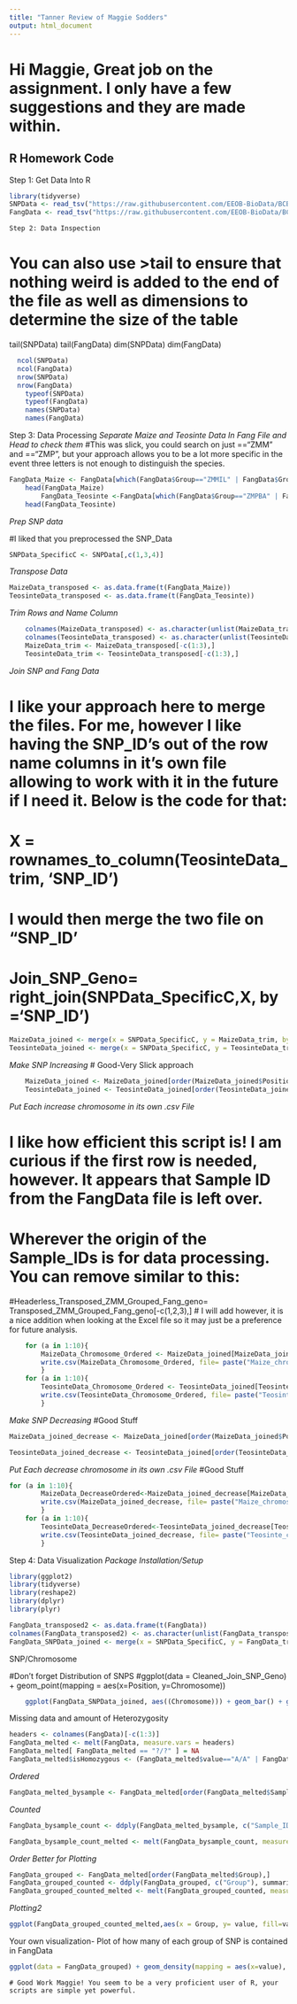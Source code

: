 ```yaml
---
title: "Tanner Review of Maggie Sodders"
output: html_document
---
```

 
# Hi Maggie, Great job on  the assignment. I only have a few suggestions and they are made within.

## R Homework Code 
Step 1: Get Data Into R
```r
library(tidyverse)
SNPData <- read_tsv("https://raw.githubusercontent.com/EEOB-BioData/BCB546-Spring2021/main/assignments/UNIX_Assignment/snp_position.txt")
FangData <- read_tsv("https://raw.githubusercontent.com/EEOB-BioData/BCB546-Spring2021/main/assignments/UNIX_Assignment/fang_et_al_genotypes.txt")
```
	Step 2: Data Inspection
# You can also use >tail to ensure that nothing weird is added to the end of the file as well as dimensions to determine the size of the table
tail(SNPData)
tail(FangData)
dim(SNPData)
dim(FangData)
```r
  ncol(SNPData)
  ncol(FangData)
  nrow(SNPData)
  nrow(FangData)
	typeof(SNPData)
	typeof(FangData)
	names(SNPData) 
	names(FangData)
```
Step 3: Data Processing 
*Separate Maize and Teosinte Data In Fang File and Head to check them*
#This was slick, you could search on just =="ZMM" and =="ZMP", but your approach allows you to be a lot more specific in the event three letters is not enough to distinguish the species.
```r
FangData_Maize <- FangData[which(FangData$Group=="ZMMIL" | FangData$Group =="ZMMLR" | FangData$Group == "ZMMMR"),]
	head(FangData_Maize)
		FangData_Teosinte <-FangData[which(FangData$Group=="ZMPBA" | FangData$Group =="ZMPIL" | FangData$Group == "ZMPJA"),]
	head(FangData_Teosinte)
```
*Prep SNP data*

#I liked that you preprocessed the SNP_Data
```r
SNPData_SpecificC <- SNPData[,c(1,3,4)]
```
*Transpose Data*
```r
MaizeData_transposed <- as.data.frame(t(FangData_Maize))
TeosinteData_transposed <- as.data.frame(t(FangData_Teosinte))
```
*Trim Rows and Name Column*
```r
	colnames(MaizeData_transposed) <- as.character(unlist(MaizeData_transposed[1,])) 
	colnames(TeosinteData_transposed) <- as.character(unlist(TeosinteData_transposed[1,]))
	MaizeData_trim <- MaizeData_transposed[-c(1:3),]
	TeosinteData_trim <- TeosinteData_transposed[-c(1:3),]
```
*Join SNP and Fang Data*

# I like your approach here to merge the files. For me, however I like having  the SNP_ID's out of the row name columns in it's own file allowing to work with it in the future if I need it. Below is the code for that:
# X = rownames_to_column(TeosinteData_trim, 'SNP_ID')
# I would then merge the two file on "SNP_ID'
# Join_SNP_Geno= right_join(SNPData_SpecificC,X, by ='SNP_ID')
```r
MaizeData_joined <- merge(x = SNPData_SpecificC, y = MaizeData_trim, by.x = "SNP_ID", by.y ="row.names", all.y = TRUE)
TeosinteData_joined <- merge(x = SNPData_SpecificC, y = TeosinteData_trim, by.x = "SNP_ID", by.y ="row.names", all.y = TRUE)
```
*Make SNP Increasing*
# Good-Very Slick approach
```r
	MaizeData_joined <- MaizeData_joined[order(MaizeData_joined$Position),] 
	TeosinteData_joined <- TeosinteData_joined[order(TeosinteData_joined$Position),]
```
*Put Each increase chromosome in its own .csv File*

# I like how efficient this script is! I am curious if the first row is needed, however. It appears that Sample ID from the FangData file is left over. 

# Wherever the origin of the Sample_IDs is for data processing. You can remove similar to this:
#Headerless_Transposed_ZMM_Grouped_Fang_geno= Transposed_ZMM_Grouped_Fang_geno[-c(1,2,3),]
# I will add however, it is a nice addition when looking at the Excel file so it may just be a preference for future analysis. 
```r
	for (a in 1:10){
  		MaizeData_Chromosome_Ordered <- MaizeData_joined[MaizeData_joined$Chromosome == a, ]
  		write.csv(MaizeData_Chromosome_Ordered, file= paste("Maize_chromosome", a, ".csv", sep=""), row.names = F)
		}
	for (a in 1:10){
  		TeosinteData_Chromosome_Ordered <- TeosinteData_joined[TeosinteData_joined$Chromosome == a, ]
  		write.csv(TeosinteData_Chromosome_Ordered, file= paste("Teosinte_chromosome", a, ".csv", sep=""), row.names = F)
		}
```
*Make SNP Decreasing*
#Good Stuff
```r
MaizeData_joined_decrease <- MaizeData_joined[order(MaizeData_joined$Position, decreasing=T),]

TeosinteData_joined_decrease <- TeosinteData_joined[order(TeosinteData_joined$Position, decreasing=T),]
```
*Put Each decrease chromosome in its own .csv File*
#Good Stuff
```r
for (a in 1:10){
 		MaizeData_DecreaseOrdered<-MaizeData_joined_decrease[MaizeData_joined_decrease$Chromosome == a, ]
  		write.csv(MaizeData_joined_decrease, file= paste("Maize_chromosome", a, "d.csv", sep=""), row.names = F)
		}
	for (a in 1:10){
 		TeosinteData_DecreaseOrdered<-TeosinteData_joined_decrease[TeosinteData_joined_decrease$Chromosome == a, ]
  		write.csv(TeosinteData_joined_decrease, file= paste("Teosinte_chromosome", a, "d.csv", sep=""), row.names = F)
		}
```
Step 4: Data Visualization 
*Package Installation/Setup*
```r
library(ggplot2)
library(tidyverse)
library(reshape2)
library(dplyr)
library(plyr)

FangData_transposed2 <- as.data.frame(t(FangData))
colnames(FangData_transposed2) <- as.character(unlist(FangData_transposed2[1,]))
FangData_SNPData_joined <- merge(x = SNPData_SpecificC, y = FangData_transposed2, by.x = "SNP_ID", by.y ="row.names", all.y = TRUE)
```
SNP/Chromosome

#Don't forget Distribution of SNPS 
#ggplot(data = Cleaned_Join_SNP_Geno) + geom_point(mapping = aes(x=Position, y=Chromosome))
```r
	ggplot(FangData_SNPData_joined, aes((Chromosome))) + geom_bar() + ggtitle("SNPs Per Chromosome") + labs(x="Chromosome",y="SNP Number")
```
Missing data and amount of Heterozygosity
```r
headers <- colnames(FangData)[-c(1:3)]
FangData_melted <- melt(FangData, measure.vars = headers)
FangData_melted[ FangData_melted == "?/?" ] = NA
FangData_melted$isHomozygous <- (FangData_melted$value=="A/A" | FangData_melted$value=="C/C" | FangData_melted$value=="G/G" | FangData_melted$value=="T/T")
```
*Ordered*
```r
FangData_melted_bysample <- FangData_melted[order(FangData_melted$Sample_ID),]
```
*Counted*
```r
FangData_bysample_count <- ddply(FangData_melted_bysample, c("Sample_ID"), summarise, counting_homozygous=sum(isHomozygous, na.rm=TRUE), counting_heterozygous=sum(!isHomozygous, na.rm=TRUE), isNA=sum(is.na(isHomozygous)))

FangData_bysample_count_melted <- melt(FangData_bysample_count, measure.vars = c("counting_homozygous", "counting_heterozygous", "isNA"))
```
*Order Better for Plotting*
```r
FangData_grouped <- FangData_melted[order(FangData_melted$Group),]
FangData_grouped_counted <- ddply(FangData_grouped, c("Group"), summarise, counting_homozygous=sum(isHomozygous, na.rm=TRUE), counting_heterozygous=sum(!isHomozygous, na.rm=TRUE), isNA=sum(is.na(isHomozygous)))
FangData_grouped_counted_melted <- melt(FangData_grouped_counted, measure.vars = c("counting_homozygous", "counting_heterozygous", "isNA"))
```
*Plotting2*
```r
ggplot(FangData_grouped_counted_melted,aes(x = Group, y= value, fill=variable)) + geom_bar(stat = "identity", position = "stack")
```
Your own visualization- Plot of how many of each group of SNP is contained in FangData
```r
ggplot(data = FangData_grouped) + geom_density(mapping = aes(x=value), fill="blue")
```

	# Good Work Maggie! You seem to be a very proficient user of R, your scripts are simple yet powerful. 
	


